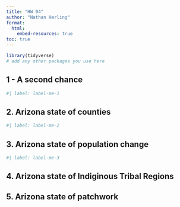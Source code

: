 ```yaml
---
title: "HW 04"
author: "Nathan Herling"
format:
  html:
    embed-resources: true
toc: true
---
```


```r
library(tidyverse)
# add any other packages you use here
```


## 1 - A second chance

```r
#| label: label-me-1

```


## 2.  Arizona state of counties

```r
#| label: label-me-2

```

## 3.  Arizona state of population change

```r
#| label: label-me-3

```

## 4.  Arizona state of Indiginous Tribal Regions

## 5. Arizona state of patchwork
